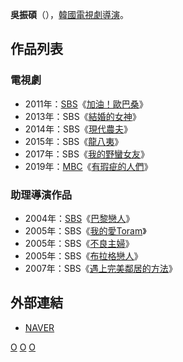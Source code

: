{{藝人
| 姓名 = 吳振碩
| 類型 = 導演
| 圖片 = 
| 圖片尺寸 = 
| 圖片簡介 = 
| 原名 = 
| 外文名 = 오진석
| 外文 = ko
| 羅馬拼音 = Oh Jin Seok
| 英文名 = 
| 綽號 = 
| 其他藝名 = 
| 國籍 = 
| 民族 = 
| 籍貫 = 
| 出生日期 = 
| 出生地點 = 
| 職業 = [[導演|導演]]
| 語言 = [[韓語|韓語]]
| 教育程度 = 
| 配偶 = 
| 出身地 = 
| 出道作 = 
| 出道日期 = 2004年
| 代表作 = 
| 活躍年代 = 
| 經紀公司 = A Story
}}

'''吳振碩'''（{{lang-ko|'''오진석'''}}），[[韓國|韓國]][[電視劇|電視劇]][[導演|導演]]。

== 作品列表 ==
=== 電視劇 ===
*2011年：[[SBS_(韓國)|SBS]]《[[加油！歐巴桑|加油！歐巴桑]]》
*2013年：SBS《[[結婚的女神|結婚的女神]]》
*2014年：SBS《[[現代農夫|現代農夫]]》
*2015年：SBS《[[龍八夷|龍八夷]]》
*2017年：SBS《[[我的野蠻女友_(韓國電視劇)|我的野蠻女友]]》
*2019年：[[文化廣播_(韓國)|MBC]]《[[有瑕疵的人們|有瑕疵的人們]]》

=== 助理導演作品 ===
*2004年：[[SBS_(韓國)|SBS]]《[[巴黎戀人|巴黎戀人]]》
*2005年：SBS《[[我的愛Toram|我的愛Toram]]》
*2005年：SBS《[[不良主婦|不良主婦]]》
*2005年：SBS《[[布拉格戀人|布拉格戀人]]》
*2007年：SBS《[[遇上完美鄰居的方法|遇上完美鄰居的方法]]》

== 外部連結 ==
*[http://people.search.naver.com/search.naver?where=nexearch&sm=tab_ppn&query=%EC%98%A4%EC%A7%84%EC%84%9D&os=217263&ie=utf8&key=PeopleService NAVER]{{ko}}

{{A Story}}
[[Category:韓國導演|O]]
[[Category:韓國電視劇導演|O]]
[[Category:吳姓|O]]